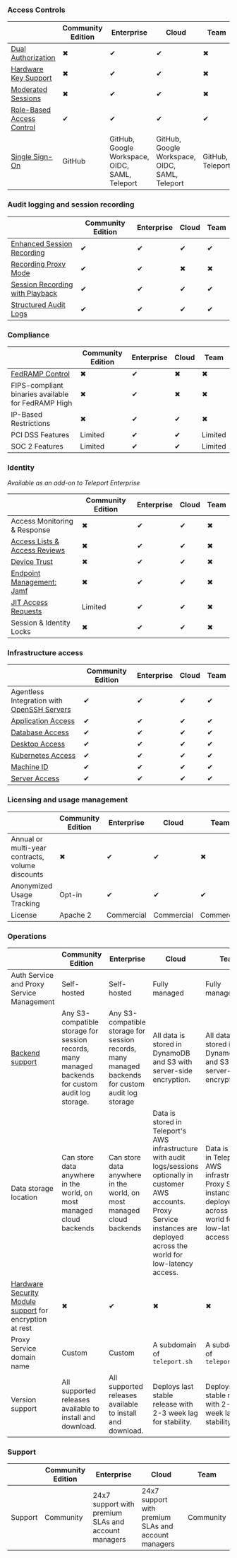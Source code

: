 ### Access Controls

||Community Edition|Enterprise|Cloud|Team|
|---|---|---|---|---|
|[Dual Authorization](../access-controls/guides/dual-authz.mdx)|✖|✔|✔|✖|
|[Hardware Key Support](../access-controls/guides/hardware-key-support.mdx)|✖|✔|✔|✖|
|[Moderated Sessions](../access-controls/guides/moderated-sessions.mdx)|✖|✔|✔|✖|
|[Role-Based Access Control](../access-controls/guides/role-templates.mdx)|✔|✔|✔|✔|
|[Single Sign-On](../access-controls/sso.mdx)|GitHub|GitHub, Google Workspace, OIDC, SAML, Teleport|GitHub, Google Workspace, OIDC, SAML, Teleport|GitHub, Teleport|

### Audit logging and session recording

||Community Edition|Enterprise|Cloud|Team|
|---|---|---|---|---|
|[Enhanced Session Recording](../server-access/guides/bpf-session-recording.mdx)|✔|✔|✔|✔|
|[Recording Proxy Mode](../server-access/guides/recording-proxy-mode.mdx)|✔|✔|✖|✖|
|[Session Recording with Playback](../architecture/session-recording.mdx)|✔|✔|✔|✔|
|[Structured Audit Logs](../reference/audit.mdx)|✔|✔|✔|✔|

### Compliance

||Community Edition|Enterprise|Cloud|Team|
|---|---|---|---|---|
|[FedRAMP Control](../access-controls/compliance-frameworks/fedramp.mdx)|✖|✔|✖|✖|
|FIPS-compliant binaries available for FedRAMP High|✖|✔|✖|✖|
|IP-Based Restrictions|✖|✔|✔|✖|
|PCI DSS Features|Limited|✔|✔|Limited|
|SOC 2 Features|Limited|✔|✔|Limited|

### Identity

_Available as an add-on to Teleport Enterprise_

||Community Edition|Enterprise|Cloud|Team|
|---|---|---|---|---|
|Access Monitoring & Response|✖|✔|✔|✖|
|[Access Lists & Access Reviews](../access-controls/access-lists.mdx)|✖|✔|✔|✖|
|[Device Trust](../access-controls/device-trust/guide.mdx)|✖|✔|✔|✖|
|[Endpoint Management: Jamf](../access-controls/device-trust/jamf-integration.mdx)|✖|✔|✔|✖|
|[JIT Access Requests](../access-controls/guides/dual-authz.mdx)|Limited|✔|✔|✖|
|Session & Identity Locks|✖|✔|✔|✖|

### Infrastructure access

||Community Edition|Enterprise|Cloud|Team|
|---|---|---|---|---|
|Agentless Integration with [OpenSSH Servers](../server-access/openssh/openssh.mdx)|✔|✔|✔|✔|
|[Application Access](../application-access/getting-started.mdx)|✔|✔|✔|✔|
|[Database Access](../database-access/getting-started.mdx)|✔|✔|✔|✔|
|[Desktop Access](../desktop-access/introduction.mdx)|✔|✔|✔|✔|
|[Kubernetes Access](../kubernetes-access/getting-started.mdx)|✔|✔|✔|✔|
|[Machine ID](../machine-id/getting-started.mdx)|✔|✔|✔|✔|
|[Server Access](../server-access/getting-started.mdx)|✔|✔|✔|✔|

### Licensing and usage management

||Community Edition|Enterprise|Cloud|Team|
|---|---|---|---|---|
|Annual or multi-year contracts, volume discounts|✖|✔|✔|✖|
|Anonymized Usage Tracking|Opt-in|✔|✔|✔|
|License|Apache 2|Commercial|Commercial|Commercial|

### Operations

||Community Edition|Enterprise|Cloud|Team|
|---|---|---|---|---|
|Auth Service and Proxy Service Management|Self-hosted|Self-hosted|Fully managed|Fully managed|
|[Backend support](../reference/backends.mdx)|Any S3-compatible storage for session records, many managed backends for custom audit log storage.|Any S3-compatible storage for session records, many managed backends for custom audit log storage|All data is stored in DynamoDB and S3 with server-side encryption.|All data is stored in DynamoDB and S3 with server-side encryption.|
|Data storage location|Can store data anywhere in the world, on most managed cloud backends|Can store data anywhere in the world, on most managed cloud backends|Data is stored in Teleport's AWS infrastructure with audit logs/sessions optionally in customer AWS accounts. Proxy Service instances are deployed across the world for low-latency access.|Data is stored in Teleport's AWS infrastructure. Proxy Service instances are deployed across the world for low-latency access.|
|[Hardware Security Module support](../choose-an-edition/teleport-enterprise/hsm.mdx) for encryption at rest|✖|✔|✖|✖|
|Proxy Service domain name|Custom|Custom|A subdomain of `teleport.sh`|A subdomain of `teleport.sh`|
|Version support|All supported releases available to install and download.|All supported releases available to install and download.|Deploys last stable release with 2-3 week lag for stability.|Deploys last stable release with 2-3 week lag for stability.|

### Support

||Community Edition|Enterprise|Cloud|Team|
|---|---|---|---|---|
|Support|Community|24x7 support with premium SLAs and account managers|24x7 support with premium SLAs and account managers|Community|


